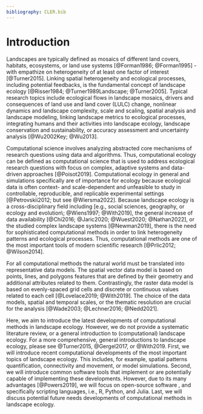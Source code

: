 ```yaml
---
bibliography: CLER.bib
---
```


<!-- Person responsible: Hesselbarth -->

# Introduction

Landscapes are typically defined as mosaics of different land covers, habitats, ecosystems, or land use systems [@Forman1986; @Forman1995] - with empathize on heterogeneity of at least one factor of interest [@Turner2015].
Linking spatial heterogeneity and ecological processes, including potential feedbacks, is the fundamental concept of landscape ecology [@Risser1984; @Turner1989Landscape; @Turner2005].
Typical research topics include ecological flows in landscape mosaics, drivers and consequences of land use and land cover (LULC) change, nonlinear dynamics and landscape complexity, scale and scaling, spatial analysis and landscape modeling, linking landscape metrics to ecological processes, integrating humans and their activities into landscape ecology, landscape conservation and sustainability, or accuracy assessment and uncertainty analysis [@Wu2002Key; @Wu2013].

Computational science involves analyzing abstracted core mechanisms of research questions using data and algorithms.
Thus, computational ecology can be defined as computational science that is used to address ecological research questions with focus on complex, adaptive systems and data-driven approaches [@Poisot2019].
Computational ecology in general and simulations specifically are of importance for ecology because ecological data is often context- and scale-dependent and unfeasible to study in controllable, reproducible, and replicable experimental settings [@Petrovskii2012; but see @Wiersma2022].
Because landscape ecology is a cross-disciplinary field including [e.g., social sciences, geography, or ecology and evolution\; @Wiens1997; @With2019], the general increase of data availability [@Chi2016; @Jaric2020; @Wuest2020; @Nathan2022], or the studied complex landscape systems [@Newman2019], there is the need for sophisticated computational methods in order to link heterogeneity patterns and ecological processes.
Thus, computational methods are one of the most important tools of modern scientific research [@Prlic2012; @Wilson2014].

For all computational methods the natural world must be translated into representative data models.
The spatial vector data model is based on points, lines, and polygons features that are defined by their geometry and additional attributes related to them.
Contrastingly, the raster data model is based on evenly-spaced grid cells and discrete or continuous values related to each cell [@Lovelace2019; @With2019].
The choice of the data models, spatial and temporal scales, or the thematic resolution are crucial for the analysis [@Wade2003; @Lechner2016; @Nedd2021].

Here, we aim to introduce the latest developments of computational methods in landscape ecology.
However, we do not provide a systematic literature review, or a general introduction to (computational) landscape ecology.
For a more comprehensive, general introductions to landscape ecology, please see @Turner2015, @Gergel2017, or @With2019.
First, we will introduce recent computational developments of the most important topics of landscape ecology.
This includes, for example, spatial patterns quantification, connectivity and movement, or model simulations.
Second, we will introduce common software tools that implement or are potentially capable of implementing these developments.
However, due to its many advantages [@Powers2019], we will focus on open-source software , and specifically scripting languages, i.e., R, Python, and Julia.
Last, we will discuss potential future needs developments of computational methods in landscape ecology.
